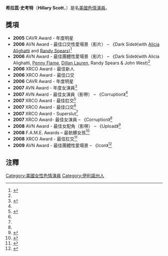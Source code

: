 {{Adult bio
|       gender = female
|         name = 希拉蕊·史考特
|        photo = File:AN Hillary Scott 2.jpg
|      caption = 史考特於2007年
|        birth = {{Birth date and age|1983|2|3}}
|     location = {{US}}[[伊利諾州|伊利諾州]][[內珀維爾|內珀維爾]]
|    birthname =
|       spouse =
|        death =
| measurements = 34C-26-36<ref name="xrent">{{cite web|url=http://www.xrentdvd.com/Porn_Star_Interviews/Hillary_Scott.html|title=Inside Hillary Scott|year=2005|author=Big D|publisher=XRentDVD|accessdate=2010-08-08|archive-date=2012-01-19|archive-url=https://web.archive.org/web/20120119085339/http://www.xrentdvd.com/Porn_Star_Interviews/Hillary_Scott.html|dead-url=yes}}</ref>
|       height = {{height|ft=5|in=3}}<ref name=ksex>{{cite web|url=http://adultfyi.com/read.php?ID=20262|title=Hillary Scott on KSEX|accessdate=2007-06-23|author=Gene Ross|date=2006-11-29|publisher=AdultFYI|archive-date=2012-02-07|archive-url=https://web.archive.org/web/20120207065429/http://adultfyi.com/read.php?ID=20262|dead-url=no}}</ref>
|       weight = {{Convert|95|lb|kg|abbr=on}}<ref name=ksex/>
|    shoe size = 
|    eye color = 棕色<ref name="afdb">{{Afdb name|id=34463}}</ref>
|   hair color =
|   skin color =
|        blood =
|    ethnicity =
|        alias =
|        films = 420+<ref name="iafd">{{iafd name|HillaryScott|f}}</ref>
|     homepage = http://www.xxxhillaryscott.com/
|         iafd = HillaryScott
|        egafd =
|        bgafd =
|         imdb = 1741424
|         afdb = 34463
|eurobabeindex =
|     spelling = US
}}

'''希拉蕊·史考特'''（'''Hillary Scott'''，{{bd|1983年|2月3日||}}）是名[[美國|美國]][[色情演員|色情演員]]。

==獎項==
* '''2005''' CAVR Award - 年度明星
* '''2006''' AVN Award - 最佳口交性愛場景（影片） – 《Dark Side》(with [[Alicia_Alighatti|Alicia Alighatti]] and [[Randy_Spears|Randy Spears]])<ref name=avn2006awards>{{cite web|url=http://business.avn.com/articles/24701.html|title=AVN Award Winners Announced|accessdate=2007-07-22|date=2006-01-09|publisher=[[AVN_(magazine)|AVN]]|archive-date=2012-02-16|archive-url=https://www.webcitation.org/65UlkS3KZ?url=http://business.avn.com/articles/2006-AVN-Award-Winners-Announced-47237.html|dead-url=no}}</ref>
* '''2006''' AVN Award - 最佳團體性愛場景（影片） – 《Dark Side》(with Alicia Alighatti, [[Penny_Flame|Penny Flame]], [[Dillan_Lauren|Dillan Lauren]], Randy Spears & John West)<ref name=avn2006awards/>
* '''2006''' XRCO Award - 最佳新人
* '''2006''' XRCO Award - 最佳口交
* '''2006''' CAVR Award - 年度明星
* '''2007''' AVN Award - 年度女演員<ref name=avn2007awards>{{cite web|url=http://business.avn.com/articles/7037.html |title=2007 AVN Award Winners Announced |accessdate=2007-06-19 |date=2007-01-16 |publisher=[[AVN_(magazine)|AVN]] |deadurl=yes |archiveurl=https://web.archive.org/web/20090307010050/http://business.avn.com/articles/7037.html |archivedate=2009-03-07 }}</ref>
* '''2007''' AVN Award - 最佳女演員（影帶） – 《Corruption》<ref name=avn2007awards/>
* '''2007''' XRCO Award - 最佳肛交<ref name=xrco2007>{{cite web
 |url=http://business.avn.com/articles/8131.html 
 |title=Hillary Scott Sets Record at 23rd XRCO Awards 
 |accessdate=2007-08-18 
 |date=2007-04-06 
 |publisher=[[AVN_(magazine)|AVN]] 
 |deadurl=yes 
 |archiveurl=https://web.archive.org/web/20090805100008/http://business.avn.com/articles/8131.html 
 |archivedate=2009-08-05 
}}</ref>
* '''2007''' XRCO Award - 最佳口交<ref name=xrco2007/>
* '''2007''' XRCO Award - Superslut<ref name=xrco2007/>
* '''2007''' XRCO Award- 最佳女演員 – 《Corruption》<ref name=xrco2007/>
* '''2008''' AVN Award - 最佳女配角（影帶） – 《Upload》<ref name=2008AVNWin>{{cite web|url=http://business.avn.com/articles/2759.html |title=2008 AVN Awards Winners Announced |accessdate=2008-01-14 |author=Jared Rutter |date=2008-01-12 |publisher=[[AVN_(magazine)|AVN]] |deadurl=yes |archiveurl=https://web.archive.org/web/20090228062450/http://business.avn.com/articles/2759.html |archivedate=2009-02-28 }}</ref>
* '''2008''' F.A.M.E. Awards – 最骯髒女孩<ref>{{cite web|url= http://business.avn.com/articles/30630.html|title= 2008 F.A.M.E. Winners Announced at Erotica LA|accessdate= 2008-06-08|author= David Sullivan|date= 2008-06-07|publisher= [[AVN_(magazine)|AVN]]|archive-date= 2010-02-14|archive-url= https://web.archive.org/web/20100214152927/http://business.avn.com/articles/30630.html|dead-url= no}}</ref>
* '''2008''' XRCO Award - 最佳肛交<ref name=xrco>{{cite web| title = XRCO| publisher = XRCO.com| url = http://xrco.com/| accessdate = 2008-02-23| archive-date = 2016-01-03| archive-url = https://web.archive.org/web/20160103132812/http://www.xrco.com/| dead-url = no}}</ref>
*'''2009''' AVN Award - 最佳團體性愛場景 – 《Icon》<ref name=avnwin09>{{cite web| title = 2009 AVN Award-Winners Announced| publisher = AVN.com| url = http://business.avn.com/articles/34090.html| author = David Sullivan| accessdate = 2009-01-11| date = 2009-01-11| archive-date = 2012-03-18| archive-url = https://www.webcitation.org/66FpqTgK7?url=http://business.avn.com/articles/2009-AVN-Award-Winners-Announced-56551.html| dead-url = no}}</ref>

==注釋==
{{Commonscat|Hillary Scott}}
{{Reflist|2}}

{{DEFAULTSORT:Scott, Hillary}}
[[Category:美國女性色情演員|Category:美國女性色情演員]]
[[Category:伊利諾州人|Category:伊利諾州人]]